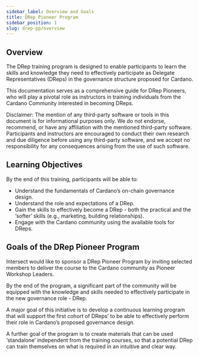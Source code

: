 ```yaml
---
sidebar_label: Overview and Goals
title: DRep Pioneer Program
sidebar_position: 1
slug: drep-pp/overview
---
```


## Overview

The DRep training program is designed to enable participants to learn the skills and knowledge they need to effectively participate as Delegate Representatives (DReps) in the governance structure proposed for Cardano.

This documentation serves as a comprehensive guide for DRep Pioneers, who will play a pivotal role as instructors in training individuals from the Cardano Community interested in becoming DReps.

Disclaimer: The mention of any third-party software or tools in this document is for informational purposes only. We do not endorse, recommend, or have any affiliation with the mentioned third-party software. Participants and instructors are encouraged to conduct their own research and due diligence before using any third-party software, and we accept no responsibility for any consequences arising from the use of such software.

## Learning Objectives

By the end of this training, participants will be able to:

* Understand the fundamentals of Cardano’s on-chain governance design.
* Understand the role and expectations of a DRep.
* Gain the skills to effectively become a DRep - both the practical and the ‘softer’ skills (e.g., marketing, building relationships).
* Engage with the Cardano community using the available tools for DReps.

## Goals of the DRep Pioneer Program

Intersect would like to sponsor a DRep Pioneer Program by inviting selected members to deliver the course to the Cardano community 
as Pioneer Workshop Leaders.

By the end of the program, a significant part of the community will be equipped with the knowledge and skills needed to effectively 
participate in the new governance role - DRep.

A major goal of this initiative is to develop a continuous learning program that will support the first cohort of DReps’
to be able to effectively perform their role in Cardano’s proposed governance design.

A further goal of the program is to create materials that can be used ‘standalone’ independent from the training courses, so that a
potential DRep can train themselves on what is required in an intuitive and clear way.
